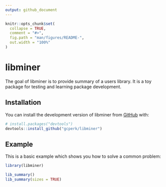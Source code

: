 ```yaml
---
output: github_document
---
```


<!-- README.md is generated from README.Rmd. Please edit that file -->

```r
knitr::opts_chunk$set(
  collapse = TRUE,
  comment = "#>",
  fig.path = "man/figures/README-",
  out.width = "100%"
)
```

# libminer

<!-- badges: start -->
<!-- badges: end -->

The goal of libminer is to provide summary of a users library. It is a toy package for testing and learning package development.

## Installation

You can install the development version of libminer from [GitHub](https://github.com/) with:

``` r
# install.packages("devtools")
devtools::install_github("gcperk/libminer")
```

## Example

This is a basic example which shows you how to solve a common problem:

```r
library(libminer)

lib_summary()
lib_summary(sizes = TRUE)
```

